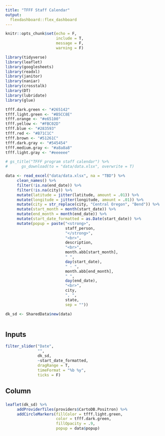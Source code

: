 ```yaml
---
title: "TFFF Staff Calendar"
output: 
  flexdashboard::flex_dashboard
---
```


```r
knitr::opts_chunk$set(echo = F,
                      include = T,
                      message = F,
                      warning = F)

library(tidyverse)
library(leaflet)
library(googlesheets)
library(readxl)
library(janitor)
library(naniar)
library(crosstalk)
library(DT)
library(lubridate)
library(glue)


```

```r

tfff.dark.green <- "#265142"
tfff.light.green <- "#B5CC8E"
tfff.orange <- "#e65100"
tfff.yellow <- "#FBC02D"
tfff.blue <- "#283593"
tfff.red <- "#B71C1C"
tfff.brown <- "#51261C"
tfff.dark.gray <- "#545454"
tfff.medium.gray <- "#a8a8a8"
tfff.light.gray <- "#eeeeee"

```



```r
# gs_title("TFFF program staff calendar") %>%
#      gs_download(to = "data/data.xlsx", overwrite = T)

data <- read_excel("data/data.xlsx", na = "TBD") %>% 
     clean_names() %>% 
     filter(!is.na(end_date)) %>% 
     filter(!is.na(city)) %>% 
     mutate(latitude = jitter(latitude, amount = .01)) %>% 
     mutate(longitude = jitter(longitude, amount = .01)) %>% 
     mutate(city = str_replace(city, "Central Oregon", "Bend")) %>% 
     mutate(start_month = month(start_date)) %>% 
     mutate(end_month = month(end_date)) %>% 
     mutate(start_date_formatted = as.Date(start_date)) %>% 
     mutate(popup = paste("<strong>",
                          staff_person,
                          "</strong>",
                          "<br>",
                          description,
                          "<br>",
                          month.abb[start_month],
                          " ",
                          day(start_date),
                          " - ",
                          month.abb[end_month],
                          " ",
                          day(end_date),
                          "<br>",
                          city,
                          ", ",
                          state,
                          sep = ""))


```



```r

dk_sd <- SharedData$new(data)



```

Inputs {.sidebar}
-------------------------------------

```r
filter_slider("Date", 
              "", 
              dk_sd, 
              ~start_date_formatted, 
              dragRange = T,
              timeFormat = "%b %y",
              ticks = F)
```

Column
-------------------------------------

### 

```r
leaflet(dk_sd) %>%
     addProviderTiles(providers$CartoDB.Positron) %>%
     addCircleMarkers(fillColor = tfff.light.green,
                      color = tfff.dark.green,
                      fillOpacity = .9,
                      popup = data$popup)
```




